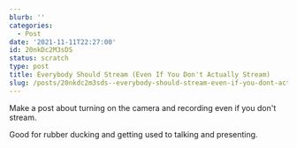 ```yaml
---
blurb: ''
categories:
  - Post
date: '2021-11-11T22:27:00'
id: 20nkDc2M3sDS
status: scratch
type: post
title: Everybody Should Stream (Even If You Don't Actually Stream)
slug: /posts/20nkdc2m3sds--everybody-should-stream-even-if-you-dont-actually-stream
---
```



Make a post about turning on the camera and recording even if you don't stream. 

Good for rubber ducking and getting used to talking and presenting. 




